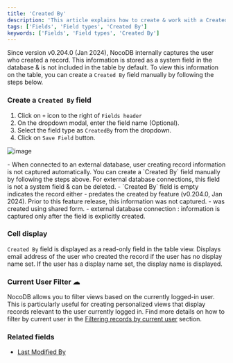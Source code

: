 ```yaml
---
title: 'Created By'
description: 'This article explains how to create & work with a Created By field.'
tags: ['Fields', 'Field types', 'Created By']
keywords: ['Fields', 'Field types', 'Created By']
---
```


Since version v0.204.0 (Jan 2024), NocoDB internally captures the user who created a record. This information is stored as a system field in the database & is not included in the table by default. To view this information on the table, you can create a `Created By` field manually by following the steps below.

### Create a `Created By` field
1. Click on `+` icon to the right of `Fields header`
2. On the dropdown modal, enter the field name (Optional).
3. Select the field type as `CreatedBy` from the dropdown.
4. Click on `Save Field` button.

![image](/img/v2/fields/types/created-by.png)

<Callout type="note">
- When connected to an external database, user creating record information is not captured automatically. You can create a `Created By` field manually by following the steps above. For external database connections, this field is not a system field & can be deleted.
- `Created By` field is empty indicates the record either
  - predates the created by feature (v0.204.0, Jan 2024). Prior to this feature release, this information was not captured.
  - was created using shared form.
  - external database connection : information is captured only after the field is explicitly created.
</Callout>

### Cell display
`Created By` field is displayed as a read-only field in the table view. Displays email address of the user who created the record if the user has no display name set. If the user has a display name set, the display name is displayed.

### Current User Filter ☁
NocoDB allows you to filter views based on the currently logged-in user. This is particularly useful for creating personalized views that display records relevant to the user currently logged in. Find more details on how to filter by current user in the [Filtering records by current user](/table-operations/filter#filter-by-current-user) section.

### Related fields
- [Last Modified By](last-modified-by)